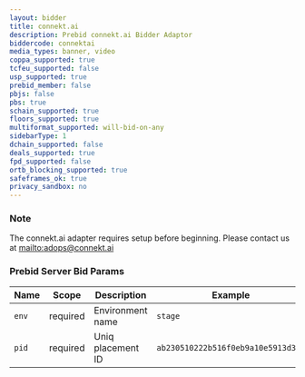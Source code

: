 ```yaml
---
layout: bidder
title: connekt.ai
description: Prebid connekt.ai Bidder Adaptor
biddercode: connektai
media_types: banner, video
coppa_supported: true
tcfeu_supported: false
usp_supported: true
prebid_member: false
pbjs: false
pbs: true
schain_supported: true
floors_supported: true
multiformat_supported: will-bid-on-any
sidebarType: 1
dchain_supported: false
deals_supported: true
fpd_supported: false
ortb_blocking_supported: true
safeframes_ok: true
privacy_sandbox: no
---
```


### Note

The connekt.ai adapter requires setup before beginning. Please contact us at [mailto:adops@connekt.ai](adops@connekt.ai)

### Prebid Server Bid Params


| Name        | Scope    | Description                 | Example                            | Type      |
|-------------|----------|-----------------------------|------------------------------------|-----------|
| `env`       | required | Environment name            | `stage`                            | `string`  |
| `pid`       | required | Uniq placement ID           | `ab230510222b516f0eb9a10e5913d3b5` | `string`  |
